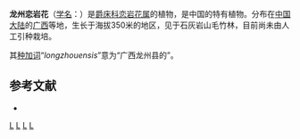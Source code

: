{{Speciesbox
| genus = Echinacanthus
| species = longzhouensis
| authority = H. S. Lo, 1985
}}

'''龙州恋岩花'''（[[学名|学名]]：{{lang|la|''Echinacanthus longzhouensis''}}）是[[爵床科|爵床科]][[恋岩花属|恋岩花属]]的植物，是中国的特有植物。分布在[[中国大陆|中国大陆]]的[[广西|广西]]等地，生长于海拔350米的地区，见于石灰岩山毛竹林，目前尚未由人工引种栽培。

其[[种加词|种加词]]“''longzhouensis''”意为“广西龙州县的”。

== 参考文献 ==
<div class="references-small">
* {{cite web| url =http://www.bioinfo.cn/db05/KmzwSpecies.php?action=view&id=87| title =龙州恋岩花| work =《中国高等植物数据库全库》| publisher =中国科学院微生物研究所| author =昆明植物研究所| accessdate =2009-02-20| deadurl =yes| archiveurl =https://web.archive.org/web/20160305040839/http://www.bioinfo.cn/db05/KmzwSpecies.php?action=view&id=87| archivedate =2016-03-05}}
</div>
{{Taxonbar|from=Q11181214}}

[[Category:恋岩花属|L]]
[[Category:中国特有植物|L]]
[[Category:广西植物|L]]
[[Category:1985年描述的植物|L]]


{{植物小作品}}